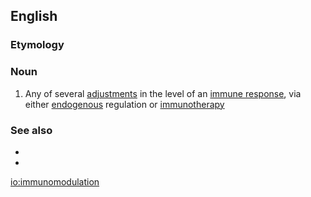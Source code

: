 ==English==

===Etymology===
{{prefix|immuno|modulation|lang=en}}

===Noun===
{{en-noun|-}}

# Any of several [[adjustment]]s in the level of an [[immune response]], via either [[endogenous]] regulation or [[immunotherapy]]

===See also===
* {{l|en|immunopotentiation}}
* {{l|en|immunosuppression}}

[[io:immunomodulation]]